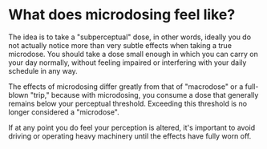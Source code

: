 # What does microdosing feel like?

The idea is to take a "subperceptual" dose, in other words, ideally you do not actually notice more than very subtle effects when taking a true microdose. You should take a dose small enough in which you can carry on your day normally, without feeling impaired or interfering with your daily schedule in any way.

The effects of microdosing differ greatly from that of "macrodose" or a full-blown "trip," because with microdosing, you consume a dose that generally remains below your perceptual threshold. Exceeding this threshold is no longer considered a "microdose".

If at any point you do feel your perception is altered, it's important to avoid driving or operating heavy machinery until the effects have fully worn off.
